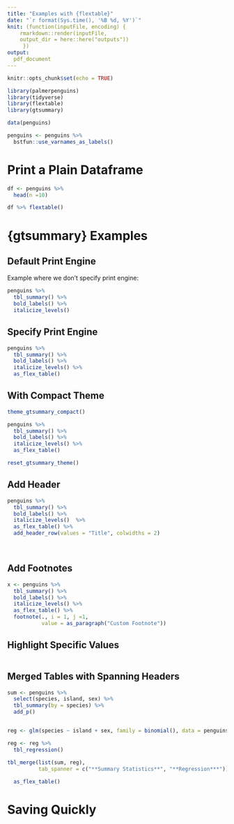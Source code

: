 ```yaml
---
title: "Examples with {flextable}"
date: "`r format(Sys.time(), '%B %d, %Y')`"
knit: (function(inputFile, encoding) {
    rmarkdown::render(inputFile, 
    output_dir = here::here("outputs"))
     })
output:
  pdf_document
---
```


```r
knitr::opts_chunk$set(echo = TRUE)

library(palmerpenguins)
library(tidyverse)
library(flextable)
library(gtsummary)

data(penguins)

penguins <- penguins %>%
  bstfun::use_varnames_as_labels()

```

# Print a Plain Dataframe

```r
df <- penguins %>% 
  head(n =10)

df %>% flextable()

```


# {gtsummary} Examples

## Default Print Engine

Example where we don't specify print engine:

```r
penguins %>% 
  tbl_summary() %>%
  bold_labels() %>%
  italicize_levels()
```

## Specify Print Engine

```r
penguins %>% 
  tbl_summary() %>%
  bold_labels() %>%
  italicize_levels() %>%
  as_flex_table()
```

## With Compact Theme

```r
theme_gtsummary_compact()

penguins %>% 
  tbl_summary() %>%
  bold_labels() %>%
  italicize_levels() %>%
  as_flex_table()

reset_gtsummary_theme()
```

## Add Header

```r
penguins %>% 
  tbl_summary() %>%
  bold_labels() %>%
  italicize_levels()  %>%
  as_flex_table() %>%
  add_header_row(values = "Title", colwidths = 2)

```

<br>

## Add Footnotes 

```r

x <- penguins %>% 
  tbl_summary() %>%
  bold_labels() %>%
  italicize_levels() %>%
  as_flex_table() %>%
  footnote(., i = 1, j =1,
           value = as_paragraph("Custom Footnote"))

```

## Highlight Specific Values

```r

```


## Merged Tables with Spanning Headers

```r
sum <- penguins %>%
  select(species, island, sex) %>%
  tbl_summary(by = species) %>%
  add_p()


reg <- glm(species ~ island + sex, family = binomial(), data = penguins)

reg <- reg %>%
  tbl_regression()

tbl_merge(list(sum, reg),
          tab_spanner = c("**Summary Statistics**", "**Regression***")) %>% 
  
  as_flex_table()

```

# Saving Quickly 

